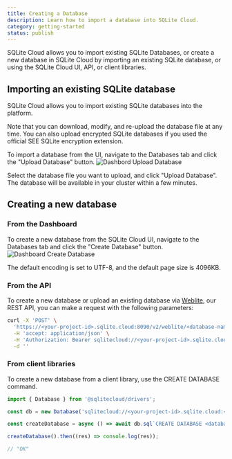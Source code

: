 ```yaml
---
title: Creating a Database
description: Learn how to import a database into SQLite Cloud.
category: getting-started
status: publish
---
```


SQLite Cloud allows you to import existing SQLite Databases, or create a new database in SQLite Cloud by importing an existing SQLite database, or using the SQLite Cloud UI, API, or client libraries.

## Importing an existing SQLite database
SQLite Cloud allows you to import existing SQLite databases into the platform. 

Note that you can download, modify, and re-upload the database file at any time. You can also upload encrypted SQLite databases if you used the official SEE SQLite encryption extension.

To import a database from the UI, navigate to the Databases tab and click the "Upload Database" button.
![Dashbord Upload Database](@docs-website-assets/introduction/dashboard_upload_db.png)

Select the database file you want to upload, and click "Upload Database". The database will be available in your cluster within a few minutes.

## Creating a new database
### From the Dashboard

To create a new database from the SQLite Cloud UI, navigate to the Databases tab and click the "Create Database" button.
![Dashboard Create Database](@docs-website-assets/introduction/dashboard_create_database.png)

The default encoding is set to UTF-8, and the default page size is 4096KB.

### From the API
To create a new database or upload an existing database via [Weblite](#), our REST API, you can make a request with the following parameters:
```bash
curl -X 'POST' \
  'https://<your-project-id>.sqlite.cloud:8090/v2/weblite/<database-name>.sqlite' \
  -H 'accept: application/json' \
  -H 'Authorization: Bearer sqlitecloud://<your-project-id>.sqlite.cloud:8860?apikey=<your-api-key>' \
  -d ''
```

### From client libraries
To create a new database from a client library, use the CREATE DATABASE command. 

```javascript
import { Database } from '@sqlitecloud/drivers';

const db = new Database('sqlitecloud://<your-project-id>.sqlite.cloud:<your-host-port>?apikey=<your-api-key>')

const createDatabase = async () => await db.sql`CREATE DATABASE <database-name>;`;

createDatabase().then((res) => console.log(res));

// "OK"
```

